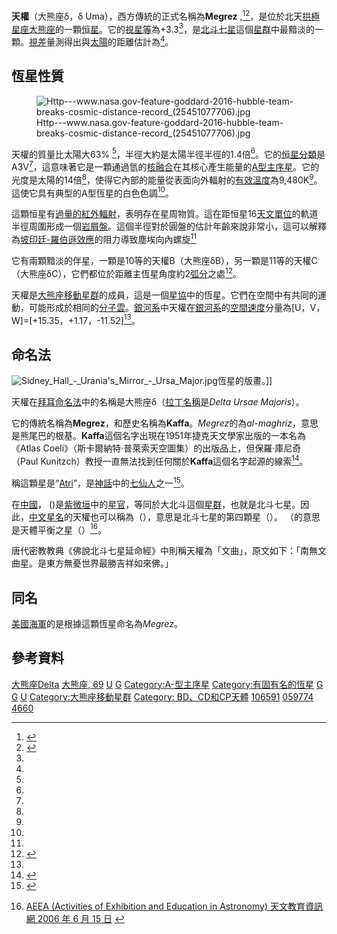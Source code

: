 {{Starbox begin
| name = 天權（大熊座δ）
}}
{{Starbox image
|image=
{{Location mark
|image=Ursa Major constellation map.svg|alt=|float=center|width=280
|label=|position=right
|mark=Red circle.svg|mark_width=12|mark_link=Alpha Ursae majoris|x=386|y=400
}}
|caption=天權的位置（紅圈）
}}
{{Starbox observe 
| epoch    = J2000 
| ra       = {{RA|12|15|25.56063}}<ref name=aaa474_2_653/>
| dec      = {{DEC|+57|01|57.4156}}<ref name=aaa474_2_653/>
| appmag_v = +3.312<ref name=aaass65_2_405/>
| constell = [[大熊座|大熊座]]
}}
{{Starbox character 
| class    = A3 V<ref name=aj74_375/>
| b-v      = +0.075<ref name=aaass65_2_405/>
| u-b      = +0.067<ref name=aaass65_2_405/>
| variable = 
}}
{{Starbox astrometry 
| radial_v = -20.2<ref name=scfs/> 
| prop_mo_ra  = +104.11<ref name=aaa474_2_653/> 
| prop_mo_dec = 7.30<ref name=aaa474_2_653/> 
| parallax = 40.51
| p_error  = 0.15
| parallax_footnote = <ref name=aaa474_2_653/>
| absmag_v = +1.39<ref name=Eggen1998/>
}}
{{Starbox detail 
| mass     = 1.63<ref name=apjss192_1_2/>
| radius   = 1.4<ref name=aass85_3_1015/>
| luminosity  = 14<ref name=aass85_3_1015/>
| temperature = {{Val|9480|570|fmt=commas}}<ref name=aass85_3_1015/>
| metal_fe = 
| gravity  = 4.49<ref name=aass85_3_1015/>
| rotational_velocity = 233<ref name=aaa393_3_897/>
| age_gyr  = 0.3<ref name=apj663_1_365/>
}}
{{Starbox catalog
| names = Megrez、δ&nbsp、Ursae Majoris、δ Uma、Delta Uma、 69&nbsp、Ursae Majoris、[[星表#波恩星表|BD]] +57 363、[[雙星和聚星星表|CCDM]] J12155+5702A、[[基本星表|FK5]] 456、[[博斯星表|GC]] 16736、[[HD星表|HD]] 106591、[[依巴谷星表|HIP]] 59774、[[亮星星表|HR]] 4660、[[目視雙星索引星表|IDS]] 12105+5735 A、[[PPM星表|PPM]] 33469、[[SAO星表|SAO]] 28315、[[華盛頓雙星目錄|WDS]] J12154+5702A<ref name=SIMBAD/>
}}
{{Starbox reference
|Simbad=Del+UMa
}}
{{Starbox end}}

'''天權'''（大熊座δ，δ Uma），西方傳統的正式名稱為'''Megrez''' {{IPAc-en|'|m|iː|g|r|E|z}},<ref name=Kunitzsch>{{cite book
  |last1=Kunitzsch |first1=Paul
  |last2=Smart |first2=Tim
  |date = 2006  |edition = 2nd rev.
  |title = A Dictionary of Modern star Names: A Short Guide to 254 Star Names and Their Derivations
  |publisher = Sky Pub |location = Cambridge, Massachusetts
  |isbn = 978-1-931559-44-7
}}</ref><ref name="IAU-CSN">{{cite web | url=http://www.pas.rochester.edu/~emamajek/WGSN/IAU-CSN.txt | title=IAU Catalog of Star Names | access-date=28 July 2016 | archive-date=2018-07-07 | archive-url=https://web.archive.org/web/20180707180747/http://www.pas.rochester.edu/~emamajek/WGSN/IAU-CSN.txt }}</ref>，是位於北天[[拱極星座|拱極星座]][[大熊座|大熊座]]的一顆[[恒星|恒星]]。它的[[視星等|視星等]]為+3.3<ref name=aaass65_2_405/>，是[[北斗七星|北斗七星]]這個[[星群|星群]]中最黯淡的一顆。[[視差|視差]]量測得出與[[太陽|太陽]]的距離估計為{{Convert|80.5|ly|pc|abbr=off|lk=on}}<ref name=aaa474_2_653/>。

== 恆星性質 ==
[[File:Http---www.nasa.gov-feature-goddard-2016-hubble-team-breaks-cosmic-distance-record_(25451077706).jpg|thumb]]

天權的質量比太陽大63% <ref name=apjss192_1_2/>，半徑大約是太陽半徑半徑的1.4倍<ref name=aass85_3_1015/>。它的[[恒星分類|恒星分類]]是A3V<ref name=aj74_375/>，這意味著它是一顆通過氫的[[核融合|核融合]]在其核心產生能量的[[A型主序星|A型主序星]]。它的光度是太陽的14倍<ref name=aass85_3_1015/>，使得它內部的能量從表面向外輻射的[[有效溫度|有效溫度]]為9,480K<ref name=aass85_3_1015/>。 這使它具有典型的A型恆星的白色色調<ref name=csiro/>。

這顆恒星有[[紅外過量|過量的紅外輻射]]，表明存在星周物質。這在距恒星16[[天文單位|天文單位]]的軌道半徑周圍形成一個[[岩屑盤|岩屑盤]]。這個半徑對於圓盤的估計年齡來說非常小，這可以解釋為[[坡印廷–羅伯遜效應|坡印廷-羅伯遜效應]]的阻力導致塵埃向內螺旋<ref name=apj663_1_365/>

它有兩顆黯淡的伴星，一顆是10等的天權B（大熊座δB），另一顆是11等的天權C（大熊座δC），它們都位於距離主恆星角度約2[[弧分|弧分]]之處<ref name=wds>{{cite journal|bibcode=2001AJ....122.3466M|title=The 2001 US Naval Observatory Double Star CD-ROM. I. The Washington Double Star Catalog|journal=The Astronomical Journal|volume=122|issue=6|pages=3466|last1=Mason|first1=Brian D.|last2=Wycoff|first2=Gary L.|last3=Hartkopf|first3=William I.|last4=Douglass|first4=Geoffrey G.|last5=Worley|first5=Charles E.|year=2001|doi=10.1086/323920|doi-access=free}}</ref>。

天權是[[大熊座移動星群|大熊座移動星群]]的成員，這是一個[[星協|星協]]中的恆星。它們在空間中有共同的運動，可能形成於相同的[[分子雲|分子雲]]。[[銀河系|銀河系]]中天權在[[銀河系|銀河系]]的[[恆星運動學#空間速度|空間速度]]分量為[U，V，W]=[+15.35，+1.17，-11.52]{{nowrap| km s<sup>−1</sup>}}<ref name=aj125_4_1980/>。

== 命名法 ==
[[File:Sidney_Hall_-_Urania's_Mirror_-_Ursa_Major.jpg|thumb]]恆星的版畫。]]

天權在[[拜耳命名法|拜耳命名法]]中的名稱是大熊座δ（[[名稱拉丁化|拉丁名稱]]是''Delta Ursae Majoris''）。

它的傳統名稱為'''Megrez'''{{IPAc-en|ˈ|m|ɛ|ɡ|r|ɛ|z}}，和歷史名稱為''' Kaffa'''。''Megrez''的{{Lang-ar|المغرز}}為''al-maghriz''，意思是熊尾巴的根基。''' Kaffa'''這個名字出現在1951年捷克天文學家{{link-en|Antonín Bečvář}}出版的一本名為《Atlas Coeli》（斯卡爾納特·普萊索天空圖集）的出版品上，但保羅·庫尼奇（Paul Kunitzch）教授一直無法找到任何關於''' Kaffa'''這個名字起源的線索<ref>{{cite book|author1=Kunitzch, Paul |author2=Smart, Tim | title=A Dictionary of Modern Star Names: A Short Guide to 254 Star Names and Their Derivations |year=2006 | publisher=Sky Publishing Corporation |location=Cambridge, Massachusetts |isbn=978-1-931559-44-7 | orig-year=1986|pages=56, 62}}</ref>。

{{link-en|印度教徒|Hindu}}稱這顆星是“[[Atri|Atri]]”，是[[印度神話|神話]]中的[[七仙人|七仙人]]之一<ref name=allen1899>{{cite book
 | last=Allen
 | first=R. H.
 | year=1963
 | author-link=Richard Hinckley Allen
 | title=Star Names: Their Lore and Meaning
 | url=https://archive.org/details/starnamestheirlo00alle/page/438
 | access-date=2012-09-04
 | edition=Reprint
 | publisher=Dover Publications Inc
 | location=New York
 | isbn=0-486-21079-0
 | page=[https://archive.org/details/starnamestheirlo00alle/page/438 438]
 | url-access=registration
 }}</ref>。

在[[中國天文學|中國]]，{{lang|zh|北斗}} ({{lang|zh-Latn|Běi Dǒu}})是[[紫微垣|紫微垣]]中的[[星官|星官]]，等同於大北斗這個[[星群|星群]]，也就是北斗七星。因此，[[中西星名對照表|中文星名]]的天權也可以稱為{{lang|zh|北斗四}}（{{lang|zh-Latn|Běi Dǒu sì}}），意思是北斗七星的第四顆星（{{lang-en| the Fourth Star of Northern Dipper }}）。 {{lang|zh|天權}}（{{lang|zh-Latn|Tiān Quán}}的意思是天體平衡之星（{{lang-en| Star of Celestial Balance }}）<ref>{{in lang|zh}} [http://aeea.nmns.edu.tw/2006/0606/ap060615.html AEEA (Activities of Exhibition and Education in Astronomy) 天文教育資訊網 2006 年 6 月 15 日] {{Wayback|url=http://aeea.nmns.edu.tw/2006/0606/ap060615.html |date=20141102063635 }}</ref>。

唐代密教教典《佛說北斗七星延命經》中則稱天權為「文曲」，原文如下：「南無文曲星。是東方無憂世界最勝吉祥如來佛。」

== 同名 ==
[[美國海軍|美國海軍]]的{{link-en|巨爵級貨船|Crater class cargo ship}}{{link-en|USS Megrez (AK-126)}}是根據這顆恆星命名為''Megrez''。

== 參考資料 ==
{{reflist|refs=

<ref name=aaa474_2_653>{{citation | first=F. | last=van Leeuwen |date=November 2007 | title=Validation of the new Hipparcos reduction | journal=Astronomy and Astrophysics | volume=474 | issue=2 | pages=653–664 | bibcode=2007A&A...474..653V | doi=10.1051/0004-6361:20078357 |arxiv = 0708.1752 | s2cid=18759600 }}</ref>

<ref name=Eggen1998>{{citation
 | title=The Sirius Supercluster and Missing Mass near the Sun
 | last1=Eggen | first1=Olin J.
 | journal=The Astronomical Journal | postscript=.
 | volume=116 | issue=2 | pages=782–788 | date=August 1998
 | doi=10.1086/300465 | bibcode=1998AJ....116..782E | doi-access=free }}</ref>

<ref name=apjss192_1_2>{{citation | last1=Shaya | first1=Ed J. | last2=Olling | first2=Rob P. | title=Very Wide Binaries and Other Comoving Stellar Companions: A Bayesian Analysis of the Hipparcos Catalogue | journal=The Astrophysical Journal Supplement | volume=192 | issue=1 | page=2 |date=January 2011 | doi=10.1088/0067-0049/192/1/2 | bibcode=2011ApJS..192....2S |arxiv = 1007.0425 | s2cid=119226823 }}</ref>

<ref name=aj74_375>{{citation | display-authors=1 | last1=Cowley | first1=A. | last2=Cowley | first2=C. | last3=Jaschek | first3=M. | last4=Jaschek | first4=C. | title=A study of the bright A stars. I. A catalogue of spectral classifications | journal=Astronomical Journal | volume=74 | pages=375–406 |date=April 1969 | doi=10.1086/110819 | bibcode=1969AJ.....74..375C }}</ref>

<ref name=aaa393_3_897>{{citation | display-authors=1 | last1=Royer | first1=F. | last2=Grenier | first2=S. | last3=Baylac | first3=M.-O. | last4=Gómez | first4=A. E. | last5=Zorec | first5=J. | title=Rotational velocities of A-type stars in the northern hemisphere. II. Measurement of v sin i in the northern hemisphere | journal=Astronomy and Astrophysics | year=2002 | volume=393 | issue=3 | pages=897–911 | bibcode=2002A&A...393..897R | doi=10.1051/0004-6361:20020943 | arxiv=astro-ph/0205255 | s2cid=14070763 }}</ref>

<ref name=aass85_3_1015>{{citation | last1=Malagnini | first1=M. L. | last2=Morossi | first2=C. | title=Accurate absolute luminosities, effective temperatures, radii, masses and surface gravities for a selected sample of field stars | journal=Astronomy and Astrophysics Supplement Series | volume=85 | issue=3 | pages=1015–1019 |date=November 1990 | bibcode=1990A&AS...85.1015M }}</ref>

<ref name=aaass65_2_405>{{citation | last1=Oja | first1=T. | title=UBV photometry of stars whose positions are accurately known. III | journal=Astronomy and Astrophysics Supplement Series | year=1986 | volume=65 | issue=2 | pages=405–4 | bibcode=1986A&AS...65..405O }}</ref>

<ref name=scfs>{{citation | display-authors=1 | title=Sixth Catalogue of Fundamental Stars (FK6). Part I. Basic fundamental stars with direct solutions | journal=Veröff. Astron. Rechen-Inst. Heidelb | volume=35 | last1=Wielen | first1=R. | last2=Schwan | first2=H. | last3=Dettbarn | first3=C. | last4=Lenhardt | first4=H. | last5=Jahreiß | first5=H. | last6=Jährling | first6=R. | publisher=Astronomisches Rechen-Institut Heidelberg | issue=35 | year=1999 | page=1 | bibcode=1999VeARI..35....1W }}</ref>

<ref name=apj663_1_365>{{citation | display-authors=1 | last1=Wyatt | first1=M. C. | last2=Smith | first2=R. | last3=Su | first3=K. Y. L. | last4=Rieke | first4=G. H. | last5=Greaves | first5=J. S. | last6=Beichman | first6=C. A. | last7=Bryden | first7=G. | title=Steady State Evolution of Debris Disks around A Stars | journal=The Astrophysical Journal | volume=663 | issue=1 | pages=365–382 |date=July 2007 | doi=10.1086/518404 | bibcode=2007ApJ...663..365W |arxiv = astro-ph/0703608 | s2cid=18883195 }}</ref>

<ref name=SIMBAD>{{citation | title=MEGREZ -- Variable Star | work=SIMBAD | publisher=Centre de Données astronomiques de Strasbourg | url=http://simbad.u-strasbg.fr/simbad/sim-id?Ident=Delta+Ursae+Majoris | access-date=2012-02-04 }}</ref>

<ref name=csiro>{{citation |title=The Colour of Stars |date=December 21, 2004 |work=Australia Telescope, Outreach and Education |publisher=Commonwealth Scientific and Industrial Research Organisation |url=http://outreach.atnf.csiro.au/education/senior/astrophysics/photometry_colour.html |access-date=2012-01-16 |url-status=dead |archive-url=https://web.archive.org/web/20120318151427/http://outreach.atnf.csiro.au/education/senior/astrophysics/photometry_colour.html |archive-date=2012-03-18 }}</ref>

<ref name=aj125_4_1980>{{citation | display-authors=1 | last1=King | first1=Jeremy R. | last2=Villarreal | first2=Adam R. | last3=Soderblom | first3=David R. | last4=Gulliver | first4=Austin F. | last5=Adelman | first5=Saul J. | title=Stellar Kinematic Groups. II. A Reexamination of the Membership, Activity, and Age of the Ursa Major Group | journal=The Astronomical Journal | volume=125 | issue=4 | pages=1980–2017 |date=April 2003 | doi=10.1086/368241 | bibcode=2003AJ....125.1980K | url=https://tigerprints.clemson.edu/cgi/viewcontent.cgi?article=1248&context=physastro_pubs | doi-access=free }}</ref>

}}

{{北斗七星}}

{{Stars of Ursa Major}}
<!-- Properties -->

[[Category:拜耳天體|大熊座Delta]]
[[Category:佛氏天體|大熊座, 69]] 
[[Category:大熊座|U]]
[[Category:三合星|G]]
[[Category:A-型主序星|Category:A-型主序星]]
[[Category:有固有名的恆星|Category:有固有名的恆星]]
[[Category:紫微垣|G]]
[[Category:北斗七星|G]]
[[Category:北斗_(星官)|U]]
[[Category:大熊座移動星群|Category:大熊座移動星群]] 
<!-- Identifiers -->
[[Category:_BD、CD和CP天體|Category: BD、CD和CP天體]]
[[Category:HD和HDE天體|106591]]
[[Category:HIP天體|059774]]
[[Category:HR天體|4660]]